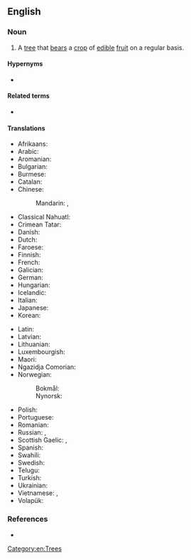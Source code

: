 ==English==

===Noun===
{{en-noun}}

# {{lb|en|botany}} A [[tree]] that [[bears]] a [[crop]] of [[edible]] [[fruit]] on a regular basis.

====Hypernyms====
* {{l|en|tree}}

====Related terms====
* {{l|en|food tree}}

====Translations====
{{trans-top|a tree that bears a crop of edible fruit on a regular basis}}
* Afrikaans: {{t|af|vrugteboom}}
* Arabic: {{t-needed|ar}}
* Aromanian: {{t|rup|pom}}
* Bulgarian: {{t|bg|овошка|f}}
* Burmese: {{t+|my|သီးပင်}}
* Catalan: {{t|ca|fruiter|m}}
* Chinese:
*: Mandarin: {{t+|cmn|果樹|sc=Hani}}, {{t+|cmn|果树|tr=guǒshù|sc=Hani}}
* Classical Nahuatl: {{t|nci|xōchihcualcuahuitl}}
* Crimean Tatar: {{t|crh|meyva teregi}}
* Danish: {{t+|da|frugttræ|n}}
* Dutch: {{t+|nl|fruitboom|m}}
* Faroese: {{t|fo|frukttræ|n}}
* Finnish: {{t|fi|hedelmäpuu}}
* French: {{t+|fr|arbre fruitier|m}}
* Galician: {{t|gl|árbore froiteira|f}}
* German: {{t+|de|Obstbaum|m}}
* Hungarian: {{t+|hu|gyümölcsfa}}
* Icelandic: {{t|is|ávaxtatré|n}}
* Italian: {{t|it|albero da frutto|m}}
* Japanese: {{t+|ja|果樹|tr=かじゅ, kaju|sc=Jpan}}
* Korean: {{t-needed|ko}}
{{trans-mid}}
* Latin: {{t+|la|pōmus}}
* Latvian: {{t|lv|augļu koks|m}}
* Lithuanian: {{t|lt|vaismedis|m}}
* Luxembourgish: {{t|lb|Uebstbam|m}}
* Maori: {{t|mi|rākau whai hua}}
* Ngazidja Comorian: {{t|zdj|mri wa marunda|c3|c4}}
* Norwegian:
*: Bokmål: {{t|nb|frukttre|n}}
*: Nynorsk: {{t|nn|frukttre|n}}
* Polish: {{t|pl|drzewo owocowe|n}}
* Portuguese: {{t|pt|[[árvore]] [[frutífera]]|f}}
* Romanian: {{t+|ro|pom|m}}
* Russian: {{t|ru|плодо́вое де́рево|n}}, {{t|ru|фрукто́вое де́рево|n}}
* Scottish Gaelic: {{t|gd|meas-chraobh|f}}, {{t|gd|craobh-mheas|f}}
* Spanish: {{t|es|árbol frutal|m}}
* Swahili: {{t|sw|mti wa matunda|c3|c4}}
* Swedish: {{t+|sv|fruktträd|n}}
* Telugu: {{t+|te|పండ్ల చెట్టు}}
* Turkish: {{t+|tr|meyve ağacı}}
* Ukrainian: {{t-needed|uk}}
* Vietnamese: {{t|vi|cây ăn quả}}, {{t|vi|cây ăn trái}}
* Volapük: {{t+|vo|flukabim}}
{{trans-bottom}}

===References===
* {{pedia}}

[[Category:en:Trees]]